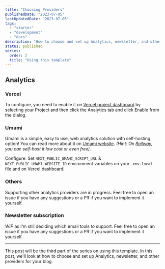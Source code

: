 ```yaml
---
title: "Choosing Providers"
publishedDate: "2023-07-05"
lastUpdatedDate: "2023-07-05"
tags:
  - "starter"
  - "development"
  - "docs"
description: "How to choose and set up Analytics, newsletter, and other providers for your blog."
status: published
series:
  order: 2
  title: "Using this template"
---
```


## Analytics

### Vercel

To configure, you need to enable it on [Vercel project dashboard](https://vercel.com/dashboard) by selecting your Project and then click the Analytics tab and click Enable from the dialog.

### Umami

Umami is a simple, easy to use, web analytics solution with self-hosting option! You can read more about it on [Umami website](https://umami.is/). _(Hint: On [Railway](https://railway.app), you can self-host it low cost or even free)_.

Configure:
Set `NEXT_PUBLIC_UMAMI_SCRIPT_URL` & `NEXT_PUBLIC_UMAMI_WEBSITE_ID` environment variables on your `.env.local` file and on Vercel dashboard.

### Others

Supporting other analytics providers are in progress. Feel free to open an issue if you have any suggestions or a PR if you want to implement it yourself.

### Newsletter subscription

_WIP_ as I'm still deciding which email tools to support. Feel free to open an issue if you have any suggestions or a PR if you want to implement it yourself.

---

This post will be the third part of the series on using this template. In this post, we'll look at how to choose and set up Analytics, newsletter, and other providers for your blog.
